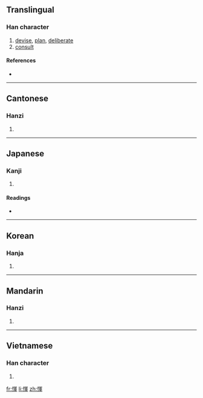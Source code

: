 {{also|恽}}
==Translingual==

===Han character===
{{Han char|rn=61|rad=心|as=09|sn=12|four=9705<sub>2</sub>|canj=心月十十 (PBJJ)}}

# [[devise]], [[plan]], [[deliberate]]
# [[consult]]

====References====
* {{Han ref|kx=0392.250|dkj=10857|dj=0728.090|hdz=42331.100|uh=60F2|ud=24818|bh=D940|bd=55616}}

----

==Cantonese==

===Hanzi===
{{yue-hanzi|jyut=|y=wan6|sim=恽}}

# {{defn|Cantonese|sort=心09}}

----

==Japanese==

===Kanji===
{{ja-kanji|grade=|rs=心09}}

# {{defn|Japanese}}

====Readings====
* {{ja-readings|on=[[うん]] (un), [[きん]] (kin), [[ぎん]] (gin)|kun=[[あつい]] (atsui)}}

----

==Korean==

===Hanja===
{{ko-hanja|hangeul=운|eumhun=|rv=un|mr=un|y=wun}}

# {{defn|Korean|sort=心09}}

----

==Mandarin==

===Hanzi===
{{cmn-hanzi|sim=恽|pin=[[yùn]] ([[yun4]])|wg=yün<sup>4</sup>}}

# {{defn|Mandarin|sort=心09}}

----

==Vietnamese==

===Han character===
{{vi-hantu|[[uẩn]]|rs=心09}}

# {{defn|Vietnamese|sort=心09}}

[[fr:惲]]
[[li:惲]]
[[zh:惲]]